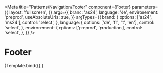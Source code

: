 

<Meta
  title="Patterns/Navigation/Footer"
  component={Footer}
  parameters={{
    layout: 'fullscreen',
  }}
  args={{
    brand: 'as24',
    language: 'de',
    environement: 'preprod',
    useAbsoluteUrls: true,
  }}
  argTypes={{
    brand: {
      options: ['as24', 'ms24'],
      control: 'select',
    },
    language: {
      options: ['de', 'fr', 'it', 'en'],
      control: 'select',
    },
    environement: {
      options: ['preprod', 'production'],
      control: 'select',
    },
  }}
/>


# Footer

<Canvas>
  <Story name="Footer">{Template.bind({})}</Story>
</Canvas>
